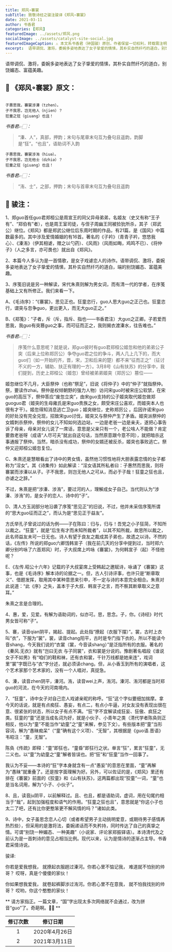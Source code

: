 ```yaml
---
title: 郑风∘褰裳
subTitle: 致敬诗经之骏注骏译《郑风∘褰裳》 
date: 2021-03-11 
author: 书香君
categories: [郑风]
featuredImage: ../assets/郑风.png
socialImage: ../assets/catalyst-site-social.jpg
featuredImageCaption: ⚠️️ 本文系书香君（钟国骏）原创，作者保留一切权利，转载需注明出处。
excerpt:  语带调侃、激将，委婉多姿地表达了女子挚爱的情愫，其朴实自然纤巧的道白，别饶媚态、富蕴美趣。   
---
```


语带调侃、激将，委婉多姿地表达了女子挚爱的情愫，其朴实自然纤巧的道白，别饶媚态、富蕴美趣。

## 🌼 《郑风∘褰裳》原文：
```

子惠思我，褰裳涉溱（tzhen）。
子不我思，岂无他人（njien）？
狂童之狂（giuang）也且！

```
*书香君👉🏻：* 

> “溱、人”，真部，押韵；末句与尾章末句互为叠句且遥韵，韵脚是“狂”。“也且”，语助词不入韵

```
子惠思我，褰裳涉洧（hiuə）。
子不我思，岂无他士（dzhiə）？
狂童之狂（giuang）也且！

```
*书香君👉🏻：* 

> “洧、士”，之部，押韵；末句与首章末句互为叠句且遥韵

## 🍁️ 骏注：

1、郑guo首任guo君郑桓公是周宣王的同父异母弟弟，名姬友（史又有称“王子有”、“郑伯有”者），也是周王室司徒，与侄子周幽王同被猃狁所杀，其子（郑武公）继位。《郑风》都是郑武公继位后东周时期的作品，有21篇，是《国风》中篇数最多的。其中涉及爱情婚姻的有16首。著名的《子衿》（青青子衿，悠悠我心）、《溱洧》（伊其相谑，赠之以勺药）、《风雨》（风雨如晦，鸡鸣不已）、《将仲子》（人之多言，亦可畏也）就出自《郑风》。

2、本篇今人多认为是一首情歌，是女子戏谑恋人的诗作。语带调侃、激将，委婉多姿地表达了女子挚爱的情愫，其朴实自然纤巧的道白，端的别饶媚态、富蕴美趣。

3、序笺旧说是另一种解读，宋代朱熹则解为男女词，而有清一代的学者，在序笺基础上又有所修正。我们来看一下。

A、《毛诗序》：“《褰裳》，思见正也。狂童恣行，guo人思大guo之正己也。狂童恣行，谓突与忽争guo，更出更入，而无大guo正之。”

B、《郑笺》：“子者，斥（斥，指斥、指也——书香君注）大guo之正卿。子若爱而思我，我guo有突篡guo之事，而可征而正之，我则揭衣渡溱水，往告难也。”

*书香君👉🏻：* 

> 序笺什么意思呢？就是说，郑guo彼时有guo君郑桓公姬忽和他的弟弟公子突（后来上位称郑厉公）争夺guo君之位的争斗，两人几上几下的，而大guo们（如一开始的齐，晋，宋，卫和后来的楚）都不来“征而正之”（征讨不义的一方，辅助、扶正有理的一方）。3月8号《山有扶苏》的分享中，我们提到，历史上郑桓公（姬忽）曾经被弟弟姬突（郑厉公）篡位——

姬忽继位不几月，大臣祭仲（也称“祭足”，旧说《将仲子》中的“仲子”就指祭仲。祭，要读作zhai。祭仲是权倾朝野的强力人物）访问宋guo时被宋庄公软禁，在宋guo的高压下，祭仲答应“废忽立突”，由宋guo支持的公子姬突取代姬忽做郑guoguo君（姬突的生母雍氏是宋guo贵族之女，颇受宋庄公喜欢，而姬突本人也很有才干）。姬忽得知消息逃亡卫guo；姬突继位，史称郑厉公 。后因许诺宋guo的好处没有完全兑现，招致宋guo讨伐，姬突又与祭仲产生了矛盾。姬突派祭仲的女婿刺杀祭仲，祭仲的女儿不知如何选边站，一边是老爸一边是亲夫，遂把心事告诉了母亲，母亲对女儿说了一席话，意思是父亲只有一个，老公啥人不能做？肯定要救老爸呀（成语“人尽可夫”就出自这句话，当然原意跟今意不同），就把暗杀这事通报了祭仲。当然，暗杀没有成功，祭仲的女婿还被反杀，姬突也事败逃亡。祭仲又迎郑桓公姬忽复位。

C、朱熹还是慧眼看出了诗中的男女情，虽然他习惯性地将大胆表露恋情的女子都称为“淫女”。其《诗集传》如此解读：“淫女语其所私者曰：子惠然而思我，则将褰裳而涉溱以从子。子不我思，则岂无他人之可从，而必于子哉！狂童之狂也且，亦谑之之辞。”

不过，朱熹是把“涉溱、涉洧”，要过河的人，理解成女子自己。当代则认为“涉溱、涉洧”的，是女子的恋人、诗中的“子”。

D、清人方玉润部分地沿袭了序笺“思见正”的旧说，不过，他并未采信序笺所谓的“思大guo征而正之”，而认为是“思见正于益友”。

方氏举孔子曾说过的话为例——子在陈曰：归与，归与！吾党之小子狂简，不知所以裁之。“狂童”，就是“后生有才而未知所裁者”，以其不知所裁，故思所以裁之，此名师益友未可一日无也。诗人有望于良友之裁成其子弟也，故遗之以诗。不然的话，《左传》所说的郑guo六卿饯韩宣子（我在前几天的分享中提到过，当时郑六卿分别吟咏了六首郑风）时，子大叔席上吟咏《褰裳》，为何韩宣子（起）不怪他呢？

E、《左传.昭公十六年》记载的子大叔宴席上受韩起之邀赋诗，咏诵了《褰裳》这事，也是《毛诗序》解本诗的论据之一。但，古人引诗评事，也许只是“断章取义”、借题发挥，取用其中某种意思来引申，不一定与诗的本意完全相合。朱熹对此说道：“此《序》之失，盖本于子大叔、韩宣子之言，而不察其断章取义之意耳。”

朱熹之言是合理的。

4、惠，爱，见爱。有解为语助词的，似亦可。思，思念。子，你。《诗经》时代男女皆可称“子”。

5、褰，读音qian阴平，揭起、提起。此处指“撩起（衣服下摆）”。裳，古时上衣叫“衣”，下服为“裳”，裳，读音chang阳平，古时是专门指下衣的，所以不能读今音shang，今天我们说的“衣裳（裳，今音读shang）”是泛指所有的衣服。著名的《秦风.无衣》就有“岂曰无衣 与子同裳”，衣和裳是分说的。豫剧著名唱段《谁说女子不如男》有“咱们的鞋和袜，还有衣和裳，千针万线都是她来连”，戏词里“裳”字既已与“衣”字分述，就必须读chang。但，从小香玉到所有的演唱者，这个艺术家那个艺术家的，没有一个人唱对，真捉急。

6、溱，读音zhen阴平，溱河。洧，读音wei上声，洧河。溱河、洧河都是当时郑guo的河流，在今天的河南境内。

7、“狂童”，诗中女子对自己恋人戏谑亲昵的称呼。“狂”这个字似要细加揣摩。拿今天的话说，就是有点痴狂、愚妄，有点二，有点小牛逼，对女友没有表现出很在意、很紧张的状态，所以女子有点不满。“狂”字不宜解读成狂妄、狂傲、疯狂之类。狂童的“童”还是当成名词为好，就是小伙子、小青年之类（清代学者陈奂则正相反，他以为“童”不能当作“幼童”之“童”来解，参见下文）。有些版本把“童”当形容词，解为“愚昧痴呆”（“童”确有这个义项）、“无智”，其根据是《guo语.晋语》韦昭注：“童，无智”。

陈奂《传疏》即释：“童”即狂也，“童昏”即狂行之状。单言“狂”，累言“狂童”，无二义也。以“童”为幼童之“童”解者皆误也。把“狂”和“狂童”当作一回事了。

我认为不妥——本诗的“狂”字本身就含有一点“愚妄”的意思在里面，“童”再解为“愚昧”就重叠了。还是按字面理解为好。另外，可以佐证的是，《郑风》里还有排在《褰裳》前面的《狡童》和《山有扶苏》，这两篇都出现“狡童”一词，“童”也是当名词用，解为“小子、小伙子”。

8、且，读音ju阴平，以前解释过。且、也且，都是语助词，虚词，用在句尾约相当于“哉”，起到加强程度和语气的作用。“狂童之狂也且”，意思就是“你这小子也太二了吧，还有比你更憨笨更不解风情的吗？”诸如此类。

9、诗中，女子虽思念恋人心切（或者希望男子主动挑明爱意，或期待男子感情再热烈些），但采用的是激将法，委婉递话而不失矜持，同时传达了自己的真挚之情。可谓“别饶一种媚态、一种美趣”（小说家、评论家郑振铎语）。本诗清代及之前认为是一首刺诗的意见占相当比例。现代以来，认为是情诗的逐渐占主导。书香君采情诗说。

骏译:

你若是爱我想我，
就撩起衣服趟过溱河。你若心里不惦记我，
难道就不怕别的帅哥？
哎呀，真是个傻傻的家伙！

你如果想我爱我，
就卷起裤脚涉过洧河。你若心里不在意我，
就不怕我找别的帅哥？
哎哟，你这个憨憨的家伙！

** 请方家指正。一篇文章，“国”字出现太多次网络就不会通过，改为拼音“guo”了。奇葩啊。🙏🏻 **

| 修订次数      | 修订日期 | 
|   :----: |    :----:   | 
| 1    | 2020年4月26日       | 
| 2    | 2021年3月11日       | 

